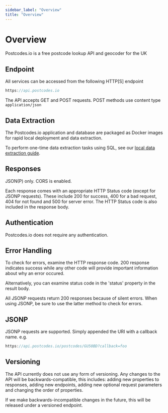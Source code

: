 ```yaml
---
sidebar_label: "Overview"
title: "Overview"
---
```


# Overview

Postcodes.io is a free postcode lookup API and geocoder for the UK

## Endpoint

All services can be accessed from the following HTTP[S] endpoint

```javascript
https://api.postcodes.io
```

The API accepts GET and POST requests. POST methods use content type `application/json`

## Data Extraction

The Postcodes.io application and database are packaged as Docker images for rapid local deployment and data extraction.

To perform one-time data extraction tasks using SQL, see our [local data extraction guide](https://ideal-postcodes.co.uk/guides/postcodes-io-database).

## Responses

JSON(P) only. CORS is enabled.

Each response comes with an appropriate HTTP Status code (except for JSONP requests). These include 200 for success, 400 for a bad request, 404 for not found and 500 for server error. The HTTP Status code is also included in the response body.

## Authentication

Postcodes.io does not require any authentication.

## Error Handling

To check for errors, examine the HTTP response code. 200 response indicates success while any other code will provide important information about why an error occured.

Alternatively, you can examine status code in the 'status' property in the result body.

All JSONP requests return 200 responses because of silent errors. When using JSONP, be sure to use the latter method to check for errors.

## JSONP

JSONP requests are supported. Simply appended the URI with a callback name. e.g.

```javascript
https://api.postcodes.io/postcodes/GU50BD?callback=foo
```

## Versioning

The API currently does not use any form of versioning. Any changes to the API will be backwards-compatible, this includes: adding new properties to responses, adding new endpoints, adding new optional request parameters and changing the order of properties.

If we make backwards-incompatible changes in the future, this will be released under a versioned endpoint.
